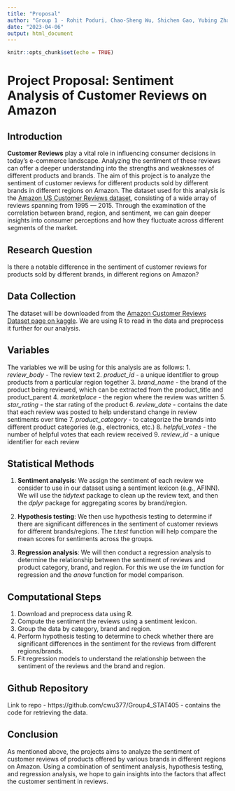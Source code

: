 ```yaml
---
title: "Proposal"
author: "Group 1 - Rohit Poduri, Chao-Sheng Wu, Shichen Gao, Yubing Zhan"
date: "2023-04-06"
output: html_document
---
```


```r
knitr::opts_chunk$set(echo = TRUE)
```

# Project Proposal: Sentiment Analysis of Customer Reviews on Amazon

## Introduction

**Customer Reviews** play a vital role in influencing consumer decisions in today's e-commerce landscape. Analyzing the sentiment of these reviews can offer a deeper understanding into the strengths and weaknesses of different products and brands. The aim of this project is to analyze the sentiment of customer reviews for different products sold by different brands in different regions on Amazon. The dataset used for this analysis is the [Amazon US Customer Reviews dataset](https://www.kaggle.com/datasets/cynthiarempel/amazon-us-customer-reviews-dataset), consisting of a wide array of reviews spanning from 1995 — 2015. Through the examination of the correlation between brand, region, and sentiment, we can gain deeper insights into consumer perceptions and how they fluctuate across different segments of the market.

## Research Question

Is there a notable difference in the sentiment of customer reviews for products sold by different brands, in different regions on Amazon?

## Data Collection

The dataset will be downloaded from the [Amazon Customer Reviews Dataset page on kaggle](https://www.kaggle.com/datasets/cynthiarempel/amazon-us-customer-reviews-dataset). We are using R to read in the data and preprocess it further for our analysis. 

## Variables

The variables we will be using for this analysis are as follows:
1. *review_body* - The review text
2. *product_id* - a unique identifier to group products from a particular region together
3. *brand_name* - the brand of the product being reviewed, which can be extracted from the product_title and product_parent
4. *marketplace* - the region where the review was written
5. *star_rating* - the star rating of the product
6. *review_date* - contains the date that each review was posted to help understand change in review sentiments over time
7. *product_category* - to categorize the brands into different product categories (e.g., electronics, etc.)
8. *helpful_votes* - the number of helpful votes that each review received
9. *review_id* - a unique identifier for each review

## Statistical Methods

1. **Sentiment analysis**: We assign the sentiment of each review we consider to use in our dataset using a sentiment lexicon (e.g., AFINN). We will use the *tidytext* package to clean up the review text, and then the *dplyr* package for aggregating scores by brand/region.

2. **Hypothesis testing**: We then use hypothesis testing to determine if there are significant differences in the sentiment of customer reviews for different brands/regions. The *t.test* function will help compare the mean scores for sentiments across the groups.

3. **Regression analysis**: We will then conduct a regression analysis to determine the relationship between the sentiment of reviews and product category, brand, and region. For this we use the *lm* function for regression and the *anova* function for model comparison.

## Computational Steps

1. Download and preprocess data using R.
2. Compute the sentiment the reviews using a sentiment lexicon.
3. Group the data by category, brand and region.
4. Perform hypothesis testing to determine to check whether there are significant differences in the sentiment for the reviews from different regions/brands.
5. Fit regression models to understand the relationship between the sentiment of the reviews and the brand and region.

## Github Repository

Link to repo - https://github.com/cwu377/Group4_STAT405 - contains the code for retrieving the data.

## Conclusion
As mentioned above, the projects aims to analyze the sentiment of customer reviews of products offered by various brands in different regions on Amazon. Using a combination of sentiment analysis, hypothesis testing, and regression analysis, we hope to gain insights into the factors that affect the customer sentiment in reviews.

